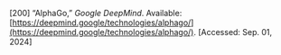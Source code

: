 \[200\]	“AlphaGo,” *Google DeepMind*. Available: [https://deepmind.google/technologies/alphago/](https://deepmind.google/technologies/alphago/). \[Accessed: Sep. 01, 2024\]